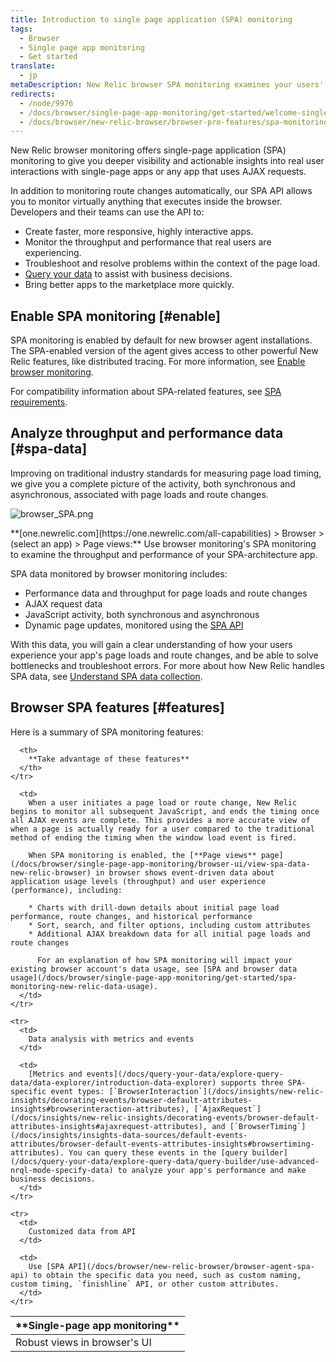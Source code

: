 ```yaml
---
title: Introduction to single page application (SPA) monitoring
tags:
  - Browser
  - Single page app monitoring
  - Get started
translate:
  - jp
metaDescription: New Relic browser SPA monitoring examines your users' experience with the frontend logic for single-page apps or any apps that pull content dynamically.
redirects:
  - /node/9976
  - /docs/browser/single-page-app-monitoring/get-started/welcome-single-page-app-monitoring
  - /docs/browser/new-relic-browser/browser-pro-features/spa-monitoring
---
```



New Relic browser monitoring offers single-page application (SPA) monitoring to give you deeper visibility and actionable insights into real user interactions with single-page apps or any app that uses AJAX requests.

In addition to monitoring route changes automatically, our SPA API allows you to monitor virtually anything that executes inside the browser. Developers and their teams can use the API to:

* Create faster, more responsive, highly interactive apps.
* Monitor the throughput and performance that real users are experiencing.
* Troubleshoot and resolve problems within the context of the page load.
* [Query your data](/docs/using-new-relic/data/understand-data/query-new-relic-data) to assist with business decisions.
* Bring better apps to the marketplace more quickly.

## Enable SPA monitoring [#enable]

SPA monitoring is enabled by default for new browser agent installations. The SPA-enabled version of the agent gives access to other powerful New Relic features, like distributed tracing. For more information, see [Enable browser monitoring](/docs/browser/new-relic-browser/installation/update-browser-agent/#agent-types).

For compatibility information about SPA-related features, see [SPA requirements](/docs/browser/single-page-app-monitoring/get-started/spa-compatibility-requirements/).

## Analyze throughput and performance data [#spa-data]

Improving on traditional industry standards for measuring page load timing, we give you a complete picture of the activity, both synchronous and asynchronous, associated with page loads and route changes.

<img
  title="browser_SPA.png"
  alt="browser_SPA.png"
  src={browserSpaPageview}
/>

<figcaption>
  **[one.newrelic.com](https://one.newrelic.com/all-capabilities) > Browser > (select an app) > Page views:** Use browser monitoring's SPA monitoring to examine the throughput and performance of your SPA-architecture app.
</figcaption>

SPA data monitored by browser monitoring includes:

* Performance data and throughput for page loads and route changes
* AJAX request data
* JavaScript activity, both synchronous and asynchronous
* Dynamic page updates, monitored using the [SPA API](/docs/browser/new-relic-browser/browser-agent-spa-api)

With this data, you will gain a clear understanding of how your users experience your app's page loads and route changes, and be able to solve bottlenecks and troubleshoot errors. For more about how New Relic handles SPA data, see [Understand SPA data collection](/docs/browser/single-page-app-monitoring/use-spa-data/understand-spa-data-collection).

## Browser SPA features [#features]

Here is a summary of SPA monitoring features:

<table>
  <thead>
    <tr>
      <th style={{ width: "200px" }}>
        **Single-page app monitoring**
      </th>

      <th>
        **Take advantage of these features**
      </th>
    </tr>
  </thead>

  <tbody>
    <tr>
      <td>
        Robust views in browser's UI
      </td>

      <td>
        When a user initiates a page load or route change, New Relic begins to monitor all subsequent JavaScript, and ends the timing once all AJAX events are complete. This provides a more accurate view of when a page is actually ready for a user compared to the traditional method of ending the timing when the window load event is fired.

        When SPA monitoring is enabled, the [**Page views** page](/docs/browser/single-page-app-monitoring/browser-ui/view-spa-data-new-relic-browser) in browser shows event-driven data about application usage levels (throughput) and user experience (performance), including:

        * Charts with drill-down details about initial page load performance, route changes, and historical performance
        * Sort, search, and filter options, including custom attributes
        * Additional AJAX breakdown data for all initial page loads and route changes

          For an explanation of how SPA monitoring will impact your existing browser account's data usage, see [SPA and browser data usage](/docs/browser/single-page-app-monitoring/get-started/spa-monitoring-new-relic-data-usage).
      </td>
    </tr>

    <tr>
      <td>
        Data analysis with metrics and events
      </td>

      <td>
        [Metrics and events](/docs/query-your-data/explore-query-data/data-explorer/introduction-data-explorer) supports three SPA-specific event types: [`BrowserInteraction`](/docs/insights/new-relic-insights/decorating-events/browser-default-attributes-insights#browserinteraction-attributes), [`AjaxRequest`](/docs/insights/new-relic-insights/decorating-events/browser-default-attributes-insights#ajaxrequest-attributes), and [`BrowserTiming`](/docs/insights/insights-data-sources/default-events-attributes/browser-default-events-attributes-insights#browsertiming-attributes). You can query these events in the [query builder](/docs/query-your-data/explore-query-data/query-builder/use-advanced-nrql-mode-specify-data) to analyze your app's performance and make business decisions.
      </td>
    </tr>

    <tr>
      <td>
        Customized data from API
      </td>

      <td>
        Use [SPA API](/docs/browser/new-relic-browser/browser-agent-spa-api) to obtain the specific data you need, such as custom naming, custom timing, `finishline` API, or other custom attributes.
      </td>
    </tr>
  </tbody>
</table>
